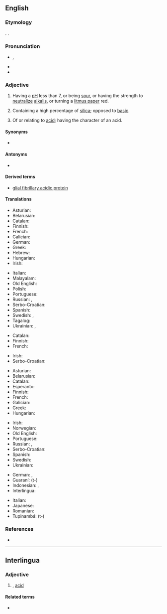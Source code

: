 ==English==

===Etymology===
{{suffix|en|acid|ic}}. {{doublet|en|acidy}}.

===Pronunciation===
* {{a|US}} {{IPA|en|/əˈsɪdɪk/}}, {{enPR|əsĭdʹĭk}}
* {{audio|en|LL-Q1860 (eng)-Vealhurl-acidic.wav|Audio (Southern England)}}
* {{hyphenation|en|a|cid|ic}}

===Adjective===
{{en-adj}}

# {{lb|en|chemistry}} Having a [[pH]] less than 7, or being [[sour]], or having the strength to [[neutralize]] [[alkali]]s, or turning a [[litmus paper]] red.
# {{lb|en|mineralogy}} Containing a high percentage of [[silica]]; opposed to [[basic]].
# Of or relating to [[acid]]; having the character of an acid.
#: {{coi|en|an '''acidic''' [[solution]]}}

====Synonyms====
* {{l|en|acid}}

====Antonyms====
* {{sense|having pH less than 7}} {{l|en|basic}}

====Derived terms====
* [[glial fibrillary acidic protein]]

====Translations====
{{trans-top|chemistry: having pH less than 7}}
* Asturian: {{t+|ast|ácidu}}
* Belarusian: {{t|be|кі́слы|m|sc=Cyrl}}
* Catalan: {{t+|ca|àcid}}
* Finnish: {{t+|fi|hapan}}
* French: {{t+|fr|acide}}
* Galician: {{t+|gl|ácido}}
* German: {{t+|de|sauer}}
* Greek: {{t+|el|όξινος|sc=Grek}}
* Hebrew: {{t|he|חֻמְצִי|tr=ẖumtzí}}
* Hungarian: {{t+|hu|savas}}
* Irish: {{t|ga|aigéadach}}
{{trans-mid}}
* Italian: {{t+|it|acido}}
* Malayalam: {{t+|ml|അമ്ല}}
* Old English: {{t|ang|āfor}}
* Polish: {{t+|pl|kwasowy}}
* Portuguese: {{t+|pt|ácido}}
* Russian: {{t+|ru|кисло́тный}}, {{t+|ru|ки́слый}}
* Serbo-Croatian: {{t+|sh|kȉseo}}
* Spanish: {{t+|es|ácido}}
* Swedish: {{t+|sv|sur}}, {{t+|sv|syrlig}}
* Tagalog: {{t|tl|malala}}
* Ukrainian: {{t|uk|кисло́тний}}, {{t|uk|ки́слий}}
{{trans-bottom}}

{{trans-top|mineralogy: containing a high percentage of silica}}
* Catalan: {{t+|ca|àcid}}
* Finnish: {{t+|fi|hapan}}
* French: {{t+check|fr|acide}}
{{trans-mid}}
* Irish: {{t|ga|aigéadach}}
* Serbo-Croatian: {{t+|sh|kȉseo}}
{{trans-bottom}}

{{trans-top|of or relating to acid}}
* Asturian: {{t+|ast|ácidu}}
* Belarusian: {{t|be|кі́слы|m|sc=Cyrl}}
* Catalan: {{t+|ca|àcid}}
* Esperanto: {{t+|eo|acida}}
* Finnish: {{t+|fi|hapan}}
* French: {{t+|fr|acide}}
* Galician: {{t+|gl|ácido}}
* Greek: {{t+|el|όξινος|sc=Grek}}
* Hungarian: {{t+|hu|savas}}
{{trans-mid}}
* Irish: {{t|ga|aigéadach}}
* Norwegian: {{t|no|syrlig}}
* Old English: {{t|ang|āfor}}
* Portuguese: {{t+|pt|ácido}}
* Russian: {{t+|ru|кисло́тный}}, {{t+|ru|ки́слый}}
* Serbo-Croatian: {{t+|sh|kisèlīnskī}}
* Spanish: {{t+|es|ácido}}
* Swedish: {{t|sv|syra-}}
* Ukrainian: {{t|uk|кисло́тний}}
{{trans-bottom}}

{{checktrans-top}}
* German: {{t+check|de|sauer}}, {{t+check|de|säurehaltig}}
* Guaraní: {{t-check|gn|ái}} (t-) <!-- wtf is this???? -->
* Indonesian: {{t+check|id|asam}}, {{t-check|id|[[sifat|bersifat]] [[asam]]}} {{attention|id|2=was "[[sifat|bersifat]] [[asam]]" - assumed sum-of-parts; if an idiom, remove the wikilinks to the individual words. see [[User:Kephir/gadgets/xte#Translation_fixing]]}}
* Interlingua: {{t-check|ia|acide}}
{{trans-mid}}
* Italian: {{t+check|it|acido}}
* Japanese: {{t+check|ja|酸性|tr=[[さんせい]], sansei|sc=Jpan}}
* Romanian: {{t+check|ro|acid}}
* Tupinambá: {{t-check|tpn|aî}} (t-) <!-- wtf is this???? -->
{{trans-bottom}}

===References===
* {{R:Webster 1913}}

----

==Interlingua==

===Adjective===
{{ia-adj|-}}

# {{l|en|acidic}}, [[acid]]

====Related terms====
* {{l|ia|acido}}